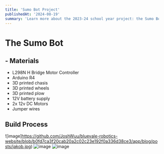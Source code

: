 ```yaml
---
title: 'Sumo Bot Project'
publishedAt: '2024-08-19'
summary: 'Learn more about the 2023-24 school year project: the Sumo Bot!'
---
```


# The Sumo Bot 
## - Materials
- L298N H Bridge Motor Controller
- Arduino R4
- 3D printed chasis
- 3D printed wheels
- 3D printed plow
- 12V battery supply
- 2x 12v DC Motors
- Jumper wires

## Build Process
![image]https://github.com/JoshWuu/bluevale-robotics-website/blob/b0fd7ca3f20cab20a2c02c23e192f0a336d38ce3/app/blog/posts/jakob.jpg)
![image](https://github.com/JoshWuu/bluevale-robotics-website/blob/b0fd7ca3f20cab20a2c02c23e192f0a336d38ce3/app/blog/posts/top.jpg)
![image](https://github.com/JoshWuu/bluevale-robotics-website/blob/b0fd7ca3f20cab20a2c02c23e192f0a336d38ce3/app/blog/posts/view.jpg)